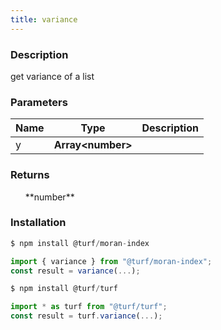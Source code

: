 ```yaml
---
title: variance
---
```


    
### Description

get variance of a list

### Parameters

| Name | Type               | Description |
| ---- | ------------------ | ----------- |
| y    | **Array\<number>** |             |

### Returns

<ul>**number**</ul>

### Installation

```javascript
$ npm install @turf/moran-index

import { variance } from "@turf/moran-index";
const result = variance(...);
```

```javascript
$ npm install @turf/turf

import * as turf from "@turf/turf";
const result = turf.variance(...);
```
